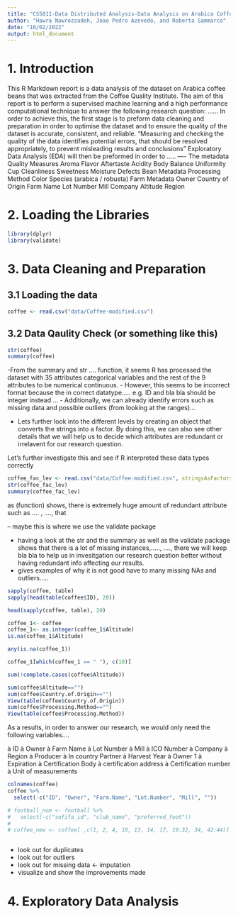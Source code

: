 ```yaml
---
title: "CS5811-Data Distributed Analysis-Data Analysis on Arabica Coffee Beans"
author: "Hawra Nawrozzadeh, Joao Pedro Azevedo, and Roberta Sammarco"
date: "10/02/2022"
output: html_document
---
```


# 1. Introduction
This R Markdown report is a data analysis of the dataset on Arabica coffee beans that was extracted from the Coffee Quality Institute. The aim of this report is to perform a supervised machine learning and a high performance computational technique to answer the following research question: ......
In order to achieve this, the first stage is to preform data cleaning and preparation in order to optimise the dataset and to ensure the quality of the dataset is accurate, consistent, and reliable. "Measuring and checking the quality of the data identifies potential errors, that should be resolved appropriately, to prevent misleading results and conclusions" 
Exploratory Data Analysis (EDA) will then be preformed in order to .....
---- 
The metadata
Quality Measures
Aroma
Flavor
Aftertaste
Acidity
Body
Balance
Uniformity
Cup Cleanliness
Sweetness
Moisture
Defects
Bean Metadata
Processing Method
Color
Species (arabica / robusta)
Farm Metadata
Owner
Country of Origin
Farm Name
Lot Number
Mill
Company
Altitude
Region


# 2. Loading the Libraries

```r
library(dplyr)
library(validate)
```

# 3. Data Cleaning and Preparation

## 3.1 Loading the data 

```r
coffee <- read.csv("data/Coffee-modified.csv")
```

## 3.2 Data Qaulity Check (or something like this)

```r
str(coffee)
summary(coffee)
```
-From the summary and str .... function, it seems R has processed the dataset with  35 attributes categorical variables and the rest of the 9 attributes to be numerical continuous.
- However, this seems to be incorrect format because the in correct datatype..... e.g. ID and bla bla should be integer instead ...
- Additionally, we can already identify errors such as missing data and possible outliers (from looking at the ranges)...

- Lets further look into the different levels by creating an object that converts the strings into a factor. By doing this, we can also see other details that we will help us to decide which attributes are redundant or irrelavent for our research question.

Let's further investigate this and see if R interpreted these data types correctly
```r
coffee_fac_lev <- read.csv("data/Coffee-modified.csv", stringsAsFactors = T)
str(coffee_fac_lev)
summary(coffee_fac_lev)
```

as (function) shows, there is extremely huge amount of redundant attribute such as .... , ...., that 

-- maybe this is where we use the validate package

- having a look at the str and the summary as well as the validate package shows that there is a lot of missing instances,....., ...., there we will keep bla bla to help us in invesitgation our research question better without having redundant info affecting our results.
- gives examples of why it is not good have to many missing NAs and outliers.....

```r
sapply(coffee, table)
sapply(head(table(coffee$ID), 20))

head(sapply(coffee, table), 20)

coffee_1<- coffee
coffee_1<- as.integer(coffee_1$Altitude)
is.na(coffee_1$Altitude)

any(is.na(coffee_1))

coffee_1[which(coffee_1 == " "), c(10)]

sum(!complete.cases(coffee$Altitude))

sum(coffee$Altitude=="")
sum(coffee$Country.of.Origin=="")
View(table(coffee$Country.of.Origin))
sum(coffee$Processing.Method=="")
View(table(coffee$Processing.Method))
```



As a results, in order to answer our research, we would only need the following variables....

à	ID
à	Owner
à	Farm Name
à	Lot Number
à	Mill 
à	ICO Number
à	Company
à	Region
à	Producer
à	In country Partner
à	Harvest Year
à	Owner 1
à	Expiration
à	Certification Body
à	certification address 
à	Certification number
à	Unit of measurements

```r
colnames(coffee)
coffee %>%
  select(-c("ID", "Owner", "Farm.Name", "Lot.Number", "Mill", ""))

# football_num <- football %>%
#   select(-c("sofifa_id", "club_name", "preferred_foot"))
# 
# coffee_new <- coffee[ ,c(1, 2, 4, 10, 13, 14, 17, 19:32, 34, 42:44)]


```

```r

```




- look out for duplicates
- look out for outliers
- look out for missing data <- imputation
- visualize and show the improvements made

# 4. Exploratory Data Analysis












